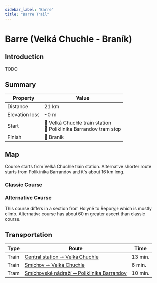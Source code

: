 ```yaml
---
sidebar_label: "Barre"
title: "Barre Trail"
---
```


# Barre (Velká Chuchle - Braník)

## Introduction

TODO

## Summary

| Property | Value |
| --- | --- |
| Distance | 21 km |
| Elevation loss | ~0 m |
| Start | 📍 Velká Chuchle train station <br /> 📍 Poliklinika Barrandov tram stop |
| Finish | 📍 Braník |

## Map

Course starts from Velká Chuchle train station. Alternative shorter route starts from Poliklinika Barrandov and it's about 16 km long.

### Classic Course

<MapyCzEmbeddedPath id="rekojokoge"></MapyCzEmbeddedPath>

### Alternative Course

This course differs in a section from Holyně to Řeporyje which is mostly climb.
Alternative course has about 60 m greater ascent than classic course.

<MapyCzEmbeddedPath id="reparurase"></MapyCzEmbeddedPath>

## Transportation

| Type | Route | Time |
| --- | --- | --- |
| Train | [Central station ➞ Velká Chuchle](https://idos.idnes.cz/vlakyautobusymhdvse/spojeni/vysledky/?f=Praha%20hl.n.&fc=100003&t=Praha-Velk%C3%A1%20Chuchle&tc=100003&direct=true&af=true&trt=150,151,152,153&fcs=3 "See timetable" ) | 13 min. |
| Train | [Smíchov ➞ Velká Chuchle](https://idos.idnes.cz/vlakyautobusymhdvse/spojeni/vysledky/?f=Praha-Sm%C3%ADchov&fc=100003&t=Praha-Velk%C3%A1%20Chuchle&tc=100003&direct=true&af=true&trt=150,151,152,153&fcs=3 "See timetable" ) | 6 min. |
| Tram | [Smíchovské nádraží ➞ Poliklinika Barrandov](https://idos.idnes.cz/vlakyautobusymhdvse/spojeni/vysledky/?f=Sm%C3%ADchovsk%C3%A9%20n%C3%A1dra%C5%BE%C3%AD&fc=301003&t=Poliklinika%20Barrandov&tc=301003&direct=true "See timetable" ) | 10 min. |
